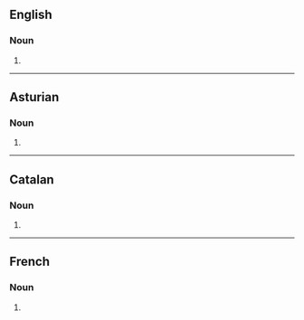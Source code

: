 ==English==

===Noun===
{{head|en|noun form}}

# {{plural of|en|agriculture}}

----

==Asturian==

===Noun===
{{head|ast|noun form}}

# {{plural of|ast|agricultura}}

----

==Catalan==

===Noun===
{{head|ca|noun form}}

# {{plural of|ca|agricultura}}

----

==French==

===Noun===
{{head|fr|noun form|g=f}}

# {{plural of|fr|agriculture}}